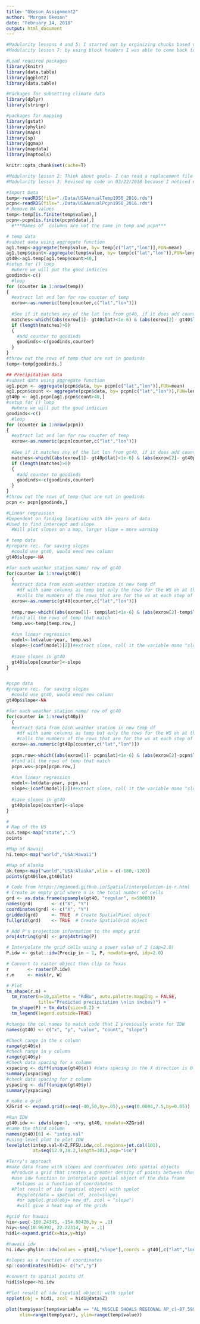 ```yaml
---
title: "Okeson_Assignment2"
author: "Morgan Okeson"
date: "February 14, 2018"
output: html_document
---
```


<!---Chunk for prep--->
```r
#Modularity lessons 4 and 5: I started out by orginizing chunks based on what I knew I had to do- 1) what I would need for input 2) what I would get an an output, 3) type of code I would need to write.
#Modularity lesson 7: by using block headers I was able to come back to the code I wanted to write later and have an idea of the direction I had planned out. 

#Load required packages
library(knitr)
library(data.table)
library(ggplot2)
library(data.table)

#Packages for subsetting climate data
library(dplyr)
library(stringr)

#packages for mapping
library(gstat)
library(phylin)
library(maps)
library(sp)
library(ggmap)
library(mapdata)
library(maptools)

knitr::opts_chunk$set(cache=T)

```

<!---Chunk for loading the data and removing NA--->
```r
#Modularity lesson 2: Think about goals- I can read a replacement file easily here and won't have to change the code below
#Modularity lesson 3: Revised my code on 03/22/2018 because I noticed errors and found better ways to clean the data

#Import Data
temp<-readRDS(file="./Data/USAAnnualTemp1950_2016.rds")
pcpn<-readRDS(file="./Data/USAAnnualPcpn1950_2016.rds")
# Remove NA values
temp<-temp[is.finite(temp$value),]
pcpn<-pcpn[is.finite(pcpn$data),]
  #***Names of  columns are not the same in temp and pcpn***
```

<!---Chunk for subsetting the data--->
```r
# temp data
#subset data using aggregate function
ag1.temp<-aggregate(temp$value, by= temp[c("lat","lon")],FUN=mean)
ag1.temp$count<-aggregate(temp$value, by= temp[c("lat","lon")],FUN=length)[,3]
gt40<-ag1.temp[ag1.temp$count>40,]
#setup for () loop
  #where we will put the good indicies
goodinds<-c()
  #loop
for (counter in 1:nrow(temp))
{
  #extract lat and lon for row counter of temp
  exrow<-as.numeric(temp[counter,c("lat","lon")])
  
  #See if it matches any of the lat lon from gt40, if it does add counter into goodinds
  matches<-which((abs(exrow[1]- gt40$lat)<1e-6) & (abs(exrow[2]- gt40$lon)<1e-6))
  if (length(matches)>0)
  {
    #add counter to goodinds
    goodinds<-c(goodinds,counter)
  }
}
#throw out the rows of temp that are not in goodinds
temp<-temp[goodinds,]

## Precipitation data
#subset data using aggregate function
ag1.pcpn <- aggregate(pcpn$data, by= pcpn[c("lat","lon")],FUN=mean)
ag1.pcpn$count <- aggregate(pcpn$data, by= pcpn[c("lat","lon")],FUN=length)[,3]
gt40p <- ag1.pcpn[ag1.pcpn$count>40,]
#setup for () loop
  #where we will put the good indicies
goodinds<-c()
  #loop
for (counter in 1:nrow(pcpn))
{
  #extract lat and lon for row counter of temp
  exrow<-as.numeric(pcpn[counter,c("lat","lon")])
  
  #See if it matches any of the lat lon from gt40, if it does add counter into goodinds
  matches<-which((abs(exrow[1]- gt40p$lat)<1e-6) & (abs(exrow[2]- gt40p$lon)<1e-6))
  if (length(matches)>0)
  {
    #add counter to goodinds
    goodinds<-c(goodinds,counter)
  }
}
#throw out the rows of temp that are not in goodinds
pcpn <- pcpn[goodinds,]

```

<!---Chunk for Linear Regression--->
```r
#Linear regression
#Dependent on finding locations with 40+ years of data
#Used to find intercept and slope
  #Will plot slopes on a map, larger slope = more warming

# temp data
#prepare rec. for saving slopes
  #could use gt40, would need new column 
gt40$slope<-NA

#for each weather station name/ row of gt40
for(counter in 1:nrow(gt40))
  {
  #extract data from each weather station in new temp df
    #df with same columns as temp but only the rows for the WS on at this point in loop
    #calls the numbers of the rows that are for the ws at each step of the loop
  exrow<-as.numeric(gt40[counter,c("lat","lon")])
  
  temp.row<-which((abs(exrow[1]- temp$lat)<1e-6) & (abs(exrow[2]-temp$lon)<1e-6))
  #find all the rows of temp that match 
  temp.ws<-temp[temp.row,]
  
  #run linear regression
  model<-lm(value~year, temp.ws)
  slope<-(coef(model)[2])#extract slope, call it the variable name "slope"
  
  #save slopes in gt40
  gt40$slope[counter]<-slope
}


#pcpn data
#prepare rec. for saving slopes
  #could use gt40, would need new column 
gt40p$slope<-NA

#for each weather station name/ row of gt40
for(counter in 1:nrow(gt40p))
  {
  #extract data from each weather station in new temp df
    #df with same columns as temp but only the rows for the WS on at this point in loop
    #calls the numbers of the rows that are for the ws at each step of the loop
  exrow<-as.numeric(gt40p[counter,c("lat","lon")])
  
  pcpn.row<-which((abs(exrow[1]- pcpn$lat)<1e-6) & (abs(exrow[2]-pcpn$lon)<1e-6))
  #find all the rows of temp that match 
  pcpn.ws<-pcpn[pcpn.row,]
  
  #run linear regression
  model<-lm(data~year, pcpn.ws)
  slope<-(coef(model)[2])#extract slope, call it the variable name "slope"
  
  #save slopes in gt40
  gt40p$slope[counter]<-slope
}
```

<!---Chunk for preparing for mapping (R maps package)--->
```r
# 
# Map of the US
cus.temp<-map("state",".")
points 

#Map of Hawaii
hi.temp<-map("world","USA:Hawaii")

#Map of Alaska
ak.temp<-map("world","USA:Alaska",xlim = c(-180,-120))
points(gt40$lon,gt40$lat)
```

<!---Chunk for Temp Map--->
```r

# Code from https://mgimond.github.io/Spatial/interpolation-in-r.html 
# Create an empty grid where n is the total number of cells
grd <- as.data.frame(spsample(gt40, "regular", n=50000))
names(grd)       <- c("X", "Y")
coordinates(grd) <- c("X", "Y")
gridded(grd)     <- TRUE  # Create SpatialPixel object
fullgrid(grd)    <- TRUE  # Create SpatialGrid object

# Add P's projection information to the empty grid
proj4string(grd) <- proj4string(P)

# Interpolate the grid cells using a power value of 2 (idp=2.0)
P.idw <- gstat::idw(Precip_in ~ 1, P, newdata=grd, idp=2.0)

# Convert to raster object then clip to Texas
r       <- raster(P.idw)
r.m     <- mask(r, W)

# Plot
tm_shape(r.m) + 
  tm_raster(n=10,palette = "RdBu", auto.palette.mapping = FALSE,
            title="Predicted precipitation \n(in inches)") + 
  tm_shape(P) + tm_dots(size=0.2) +
  tm_legend(legend.outside=TRUE)

```

<!---Chunk for IDW using code from previous work--->
```r

#change the col names to match code that I previously wrote for IDW
names(gt40) <- c("x", "y", "value", "count", "slope")

#Check range in the x column
range(gt40$x)
#check range in y column
range(gt40$y)
#Check data spacing for x column
xspacing <- diff(unique(gt40$x)) #data spacing in the X direction is 0.25 m (except at the ends)
summary(xspacing)
#check data spacing for z column
yspacing <- diff(unique(gt40$y)) 
summary(yspacing)

# make a grid
XZGrid <- expand.grid(x=seq(-40,50,by=.05),y=seq(0.0004,7.5,by=0.05))

#Run IDW
gt40.idw <- idw(slope~1, ~x+y, gt40, newdata=XZGrid)
#name the third column
names(gt40)[6] <- "intep.val"
#using level plot to plot IDW
levelplot(intep.val~X+Z,FFSU.idw,col.regions=jet.col(101),
          at=seq(12.9,38.2,length=101),asp="iso")


```


<!---Chunk for Temp Map using IDW with terry's approach--->
```r
#Terry's approach
#make data frame with slopes and coordinates into spatial objects
  #Produce a grid that creates a greater density of points between those
  #use idw function to interpolate spatial object of the data frame
    #slopes as a function of coordinates
  #Plot result of idw (spatial object) with spplot
    #spplot(data = spatial df, zcol=slope)
    #or spplot.grid(obj= new_df, zcol = "slope")
    #will give a heat map of the grids

#grid for hawaii
hix<-seq(-160.24345, -154.80420,by = .1)
hiy<-seq(18.96392, 22.22314, by = .1)
hid1<-expand.grid(x=hix,y=hiy)

#hawaii idw
hi.idw<-phylin::idw(values = gt40[,"slope"],coords = gt40[,c("lat","lon")], grid = hid1)

#slopes as a function of coordinates
sp::coordinates(hid1)<- c("x","y")

#convert to spatial points df
hid1$slope<-hi.idw

#Plot result of idw (spatial object) with spplot
spplot(obj = hid1, zcol = hid1@data$Z)


```

<!---Chunk for plotting data using time series--->
```r

plot(temp$year[temp$variable == "AL_MUSCLE SHOALS REGIONAL AP_c(-87.5997, 34.7441)"], temp$value[temp$variable == "AL_MUSCLE SHOALS REGIONAL AP_c(-87.5997, 34.7441)"], type="l",
     xlim=range(temp$year), ylim=range(temp$value))

```